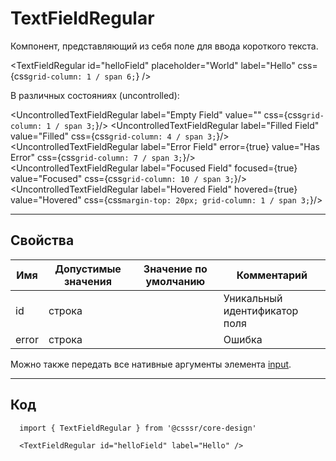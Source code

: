 
# TextFieldRegular

Компонент, представляющий из себя поле для ввода короткого текста.

<TextFieldRegular
  id="helloField"
  placeholder="World"
  label="Hello"
  css={css`
    grid-column: 1 / span 6;
  `}
/>

В различных состояниях (uncontrolled):

<UncontrolledTextFieldRegular label="Empty Field" value="" css={css`grid-column: 1 / span 3;`}/>
<UncontrolledTextFieldRegular label="Filled Field" value="Filled" css={css`grid-column: 4 / span 3;`}/>
<UncontrolledTextFieldRegular label="Error Field" error={true} value="Has Error" css={css`grid-column: 7 / span 3;`}/>
<UncontrolledTextFieldRegular label="Focused Field" focused={true} value="Focused" css={css`grid-column: 10 / span 3;`}/>
<UncontrolledTextFieldRegular label="Hovered Field" hovered={true} value="Hovered" css={css`margin-top: 20px; grid-column: 1 / span 3;`}/>

---

## Свойства

| Имя   | Допустимые значения | Значение по умолчанию | Комментарий                   |
| ----- | ------------------- | --------------------- | ----------------------------- |
| id    | строка              |                       | Уникальный идентификатор поля |
| error | строка              |                       | Ошибка                        |

Можно также передать все нативные аргументы элемента [input](http://htmlbook.ru/html/input).

---

## Код

```
  import { TextFieldRegular } from '@csssr/core-design'

  <TextFieldRegular id="helloField" label="Hello" />
```
